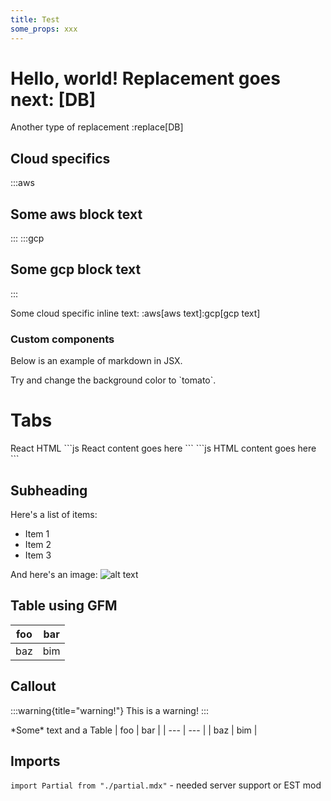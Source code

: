 ```yaml
---
title: Test
some_props: xxx
---
```

# Hello, world! Replacement goes next: [DB]

Another type of replacement :replace[DB]

## Cloud specifics

:::aws
## Some aws block text
:::
:::gcp
## Some gcp block text
:::

Some cloud specific inline text: :aws[aws text]:gcp[gcp text]

### Custom components

Below is an example of markdown in JSX.

<div style={{backgroundColor: 'violet', padding: '1rem'}}>
  Try and change the background color to `tomato`.
</div>

# Tabs

<Tabs>
    <TabList>
        <Tab>React</Tab>
        <Tab>HTML</Tab>
    </TabList>
    <TabPanel>
    ```js
    React content goes here
    ```
    </TabPanel>
    <TabPanel>
    ```js
    HTML content goes here
    ```
    </TabPanel>
</Tabs>


## Subheading

Here's a list of items:
- Item 1
- Item 2
- Item 3

And here's an image:
![alt text](https://picsum.photos/200)

## Table using GFM

| foo | bar |
| --- | --- |
| baz | bim |

## Callout


:::warning{title="warning!"}
This is a warning!
:::

<Callout type="info">
*Some* text
and a Table
| foo | bar |
| --- | --- |
| baz | bim |
</Callout>

## Imports

`import Partial from "./partial.mdx"` - needed server support or EST mod

